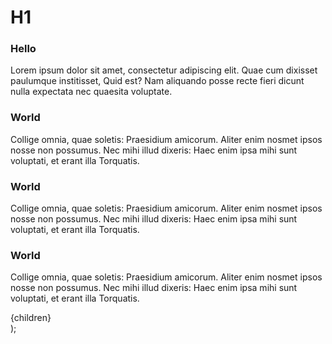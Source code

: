 # H1

<CustomCard linesToHighlight="2">

### Hello

Lorem ipsum dolor sit amet, consectetur adipiscing elit. Quae cum dixisset paulumque institisset, Quid est? Nam aliquando posse recte fieri dicunt nulla expectata nec quaesita voluptate.

</CustomCard>

<CustomCard linesToHighlight="1, 3-5">

### World

Collige omnia, quae soletis: Praesidium amicorum. Aliter enim nosmet ipsos nosse non possumus. Nec mihi illud dixeris: Haec enim ipsa mihi sunt voluptati, et erant illa Torquatis.

</CustomCard>

<CustomCard linesToHighlight="1-5">

### World

Collige omnia, quae soletis: Praesidium amicorum. Aliter enim nosmet ipsos nosse non possumus. Nec mihi illud dixeris: Haec enim ipsa mihi sunt voluptati, et erant illa Torquatis.

</CustomCard>

<CustomCard linesToHighlight="2, 4">

### World

Collige omnia, quae soletis: Praesidium amicorum. Aliter enim nosmet ipsos nosse non possumus. Nec mihi illud dixeris: Haec enim ipsa mihi sunt voluptati, et erant illa Torquatis.

</CustomCard>

  <div className="prose dark:prose-dark w-full max-w-none">{children}</div>
);
